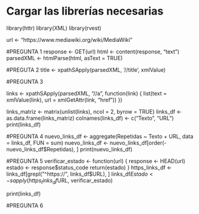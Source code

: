 
# Cargar las librerías necesarias
library(httr)
library(XML)
library(rvest)

url <- "https://www.mediawiki.org/wiki/MediaWiki"

#PREGUNTA 1
response <- GET(url)
html <- content(response, "text")
parsedXML <- htmlParse(html, asText = TRUE)


#PREGUTA 2
title <- xpathSApply(parsedXML, '//title', xmlValue)


#PREGUNTA 3


links <- xpathSApply(parsedXML, "//a", function(link) {
  list(text = xmlValue(link), url = xmlGetAttr(link, "href"))
})

links_matriz <- matrix(unlist(links), ncol = 2, byrow = TRUE)
links_df <- as.data.frame(links_matriz)
colnames(links_df) <- c("Texto", "URL")
print(links_df)

#PREGUNTA 4
nuevo_links_df <- aggregate(Repetidas ~ Texto + URL, data = links_df, FUN = sum)
nuevo_links_df <- nuevo_links_df[order(-nuevo_links_df$Repetidas), ]
print(nuevo_links_df)


#PREGUNTA 5
verificar_estado <- function(url) {
  response <- HEAD(url)
  estado <- response$status_code
  return(estado)
}
https_links_df <- links_df[grepl("^https://", links_df$URL), ]
links_df$Estado <- sapply(https_links_df$URL, verificar_estado)

print(links_df)


#PREGUNTA 6






